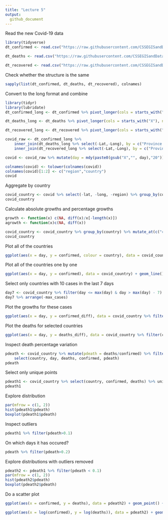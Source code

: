 ```yaml
---
title: "Lecture 5"
output:
  github_document
---
```


Read the new Covid-19 data

```r
library(tidyverse)
dt_confirmed <- read.csv("https://raw.githubusercontent.com/CSSEGISandData/COVID-19/master/csse_covid_19_data/csse_covid_19_time_series/time_series_19-covid-Confirmed.csv", stringsAsFactors = FALSE)

dt_deaths <- read.csv("https://raw.githubusercontent.com/CSSEGISandData/COVID-19/master/csse_covid_19_data/csse_covid_19_time_series/time_series_19-covid-Deaths.csv", stringsAsFactors = FALSE)

dt_recovered <- read.csv("https://raw.githubusercontent.com/CSSEGISandData/COVID-19/master/csse_covid_19_data/csse_covid_19_time_series/time_series_19-covid-Recovered.csv", stringsAsFactors = FALSE)

```

Check whether the structure is the same

```r
sapply(list(dt_confirmed, dt_deaths, dt_recovered), colnames)
```
 
Convert to the long format and combine
```r
library(tidyr)
library(lubridate)
dt_confirmed_long <- dt_confirmed %>% pivot_longer(cols = starts_with("X"), names_to = "day", values_to = "confirmed")

dt_deaths_long <- dt_deaths %>% pivot_longer(cols = starts_with("X"), names_to = "day", values_to = "deaths")

dt_recovered_long <- dt_recovered %>% pivot_longer(cols = starts_with("X"), names_to = "day", values_to = "recovered")

covid_raw <- dt_confirmed_long %>% 
    inner_join(dt_deaths_long %>% select(-Lat,-Long), by = c("Province.State", "Country.Region", "day")) %>% 
    inner_join(dt_recovered_long %>% select(-Lat,-Long), by = c("Province.State", "Country.Region", "day"))

covid <- covid_raw %>% mutate(day = mdy(paste0(gsub("X","", day),"20")))

colnames(covid) <- tolower(colnames(covid))
colnames(covid)[1:2] <- c("region","country")
covid
```

Aggregate by country

```r
covid_country <- covid %>% select(-lat, -long, -region) %>% group_by(country, day) %>% summarise_all(sum) %>% ungroup %>% arrange(country,day)
covid_country
```

Calculate absolute growths and percentage growths
```r
growth <- function(x) c(NA, diff(x)/x[-length(x)])
agrowth <- function(x)c(NA, diff(x))

covid_country <- covid_country %>% group_by(country) %>% mutate_at(c("confirmed", "deaths", "recovered"), list(diff = agrowth, growth = growth))
covid_country
```


Plot all of the countries
```r
ggplot(aes(x = day, y = confirmed, colour = country), data = covid_country) + geom_line()
```


Plot all of the countries one by one
```r
ggplot(aes(x = day, y = confirmed), data = covid_country) + geom_line() + facet_wrap(~country, scales="free_y")
```

Select only countries with  10 cases in the last 7 days

```r
day7 <- covid_country %>% filter(day <= max(day) & day > max(day) - 7) %>% group_by(country) %>% summarize(max_cases = max(confirmed_diff)) %>% filter( max_cases > 10)
day7 %>% arrange(-max_cases)
```

Plot the growths for these cases

```r
ggplot(aes(x = day, y = confirmed_diff), data = covid_country %>% filter(country %in% day7$country) %>% filter(day > max(day) - 7)) + geom_line() + facet_wrap(~country, scales="free_y")
```


Plot the deaths for selected countries

```r
ggplot(aes(x = day, y = deaths_diff), data = covid_country %>% filter(country %in% day7$country) %>% filter(day > max(day) - 7)) + geom_line() + facet_wrap(~country, scales="free_y")
```

Inspect death percentage variation
```r
pdeath <- covid_country %>% mutate(pdeath = deaths/confirmed) %>% filter(pdeath > 0) %>% 
    select(country, day, deaths, confirmed, pdeath) 
pdeath
```

Select only unique points 

```r
pdeath1 <- covid_country %>% select(country, confirmed, deaths) %>% unique %>% mutate(pdeath = deaths/confirmed) %>% filter(confirmed > 0) %>% filter(pdeath>0)
pdeath1
```


Explore distribution
```r
par(mfrow = c(1, 2))
hist(pdeath1$pdeath)
boxplot(pdeath1$pdeath)
```


Inspect outliers
```r
pdeath1 %>% filter(pdeath>0.1)
```

On which days it has occured?
```r
pdeath %>% filter(pdeath>0.2)
```

Explore distributions with outliers removed

```r
pdeath2 <- pdeath1 %>% filter(pdeath < 0.1)
par(mfrow = c(1, 2))
hist(pdeath2$pdeath)
boxplot(pdeath2$pdeath)
```

Do a scatter plot
```r
ggplot(aes(x = confirmed, y = deaths), data = pdeath2) + geom_point() + geom_smooth(method="lm")
```

```r
ggplot(aes(x = log(confirmed), y = log(deaths)), data = pdeath2) + geom_point(aes(colour=country)) 
```